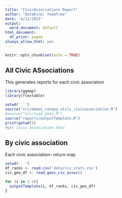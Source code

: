 ```yaml
---
title: "CivicAssociations Report"
author: "DataKind: TeamTree"
date: "4/12/2021"
output:
  word_document: default
html_document:
  df_print: paged
always_allow_html: yes
---
```

  
  ```r
knitr::opts_chunk$set(echo = TRUE)
```

## All Civic ASsociations

This generates reports for each civic association

```r
library(ggmap)
library(flextable)

setwd('..')
source("src/demos_canopy_utils_civicassociation.R")
#source("src/load_data.R")
source("reports/outputTemplate.R")
print(getwd())
#get civic association data

```

## By civic association
Each civic association- return map


```r
setwd('..')
df_ranks <- read.csv('data/civ_stats.csv')
civ_geo_df <- read_geos_civ_assoc()

for (i in 1:3){
  outputTemplate(i, df_ranks, civ_geo_df)
}
  

```

